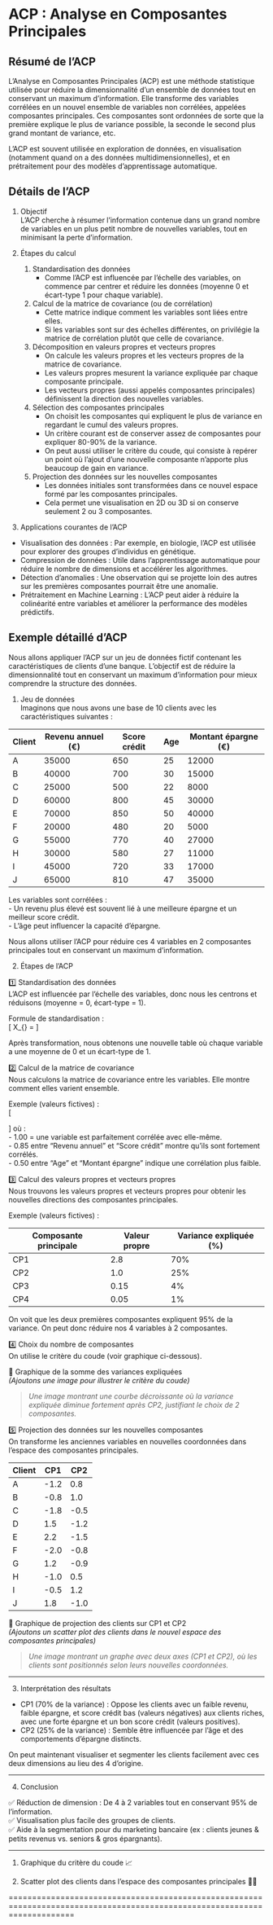 # ACP : Analyse en Composantes Principales

## Résumé de l’ACP
L’Analyse en Composantes Principales (ACP) est une méthode statistique utilisée pour réduire la dimensionnalité d’un ensemble de données tout en conservant un maximum d’information. Elle transforme des variables corrélées en un nouvel ensemble de variables non corrélées, appelées composantes principales. Ces composantes sont ordonnées de sorte que la première explique le plus de variance possible, la seconde le second plus grand montant de variance, etc.  

L’ACP est souvent utilisée en exploration de données, en visualisation (notamment quand on a des données multidimensionnelles), et en prétraitement pour des modèles d’apprentissage automatique.  


## Détails de l’ACP

1. Objectif  
L’ACP cherche à résumer l’information contenue dans un grand nombre de variables en un plus petit nombre de nouvelles variables, tout en minimisant la perte d’information.  

2. Étapes du calcul  

    1. Standardisation des données  
       - Comme l’ACP est influencée par l’échelle des variables, on commence par centrer et réduire les données (moyenne 0 et écart-type 1 pour chaque variable).  
     
    2. Calcul de la matrice de covariance (ou de corrélation)  
       - Cette matrice indique comment les variables sont liées entre elles.  
       - Si les variables sont sur des échelles différentes, on privilégie la matrice de corrélation plutôt que celle de covariance.  

    3. Décomposition en valeurs propres et vecteurs propres  
       - On calcule les valeurs propres et les vecteurs propres de la matrice de covariance.  
       - Les valeurs propres mesurent la variance expliquée par chaque composante principale.  
       - Les vecteurs propres (aussi appelés composantes principales) définissent la direction des nouvelles variables.  

    4. Sélection des composantes principales  
       - On choisit les composantes qui expliquent le plus de variance en regardant le cumul des valeurs propres.  
       - Un critère courant est de conserver assez de composantes pour expliquer 80-90% de la variance.  
       - On peut aussi utiliser le critère du coude, qui consiste à repérer un point où l'ajout d'une nouvelle composante n'apporte plus beaucoup de gain en variance.  

    5. Projection des données sur les nouvelles composantes  
       - Les données initiales sont transformées dans ce nouvel espace formé par les composantes principales.  
       - Cela permet une visualisation en 2D ou 3D si on conserve seulement 2 ou 3 composantes.  

 3. Applications courantes de l’ACP  

- Visualisation des données : Par exemple, en biologie, l’ACP est utilisée pour explorer des groupes d’individus en génétique.  
- Compression de données : Utile dans l’apprentissage automatique pour réduire le nombre de dimensions et accélérer les algorithmes.  
- Détection d’anomalies : Une observation qui se projette loin des autres sur les premières composantes pourrait être une anomalie.  
- Prétraitement en Machine Learning : L’ACP peut aider à réduire la colinéarité entre variables et améliorer la performance des modèles prédictifs.  


## Exemple détaillé d’ACP

Nous allons appliquer l’ACP sur un jeu de données fictif contenant les caractéristiques de clients d’une banque. L’objectif est de réduire la dimensionnalité tout en conservant un maximum d’information pour mieux comprendre la structure des données.

 1. Jeu de données  
Imaginons que nous avons une base de 10 clients avec les caractéristiques suivantes :  

| Client | Revenu annuel (€) | Score crédit | Age | Montant épargne (€) |
|--------|------------------|-------------|-----|---------------------|
| A      | 35000            | 650         | 25  | 12000               |
| B      | 40000            | 700         | 30  | 15000               |
| C      | 25000            | 500         | 22  | 8000                |
| D      | 60000            | 800         | 45  | 30000               |
| E      | 70000            | 850         | 50  | 40000               |
| F      | 20000            | 480         | 20  | 5000                |
| G      | 55000            | 770         | 40  | 27000               |
| H      | 30000            | 580         | 27  | 11000               |
| I      | 45000            | 720         | 33  | 17000               |
| J      | 65000            | 810         | 47  | 35000               |

Les variables sont corrélées :  
- Un revenu plus élevé est souvent lié à une meilleure épargne et un meilleur score crédit.  
- L’âge peut influencer la capacité d’épargne.  

Nous allons utiliser l’ACP pour réduire ces 4 variables en 2 composantes principales tout en conservant un maximum d’information.

 2. Étapes de l’ACP  

 1️⃣ Standardisation des données  
L’ACP est influencée par l’échelle des variables, donc nous les centrons et réduisons (moyenne = 0, écart-type = 1).  

Formule de standardisation :  
\[
X_{\text{standardisé}} = \frac{X - \text{moyenne}(X)}{\text{écart-type}(X)}
\]

Après transformation, nous obtenons une nouvelle table où chaque variable a une moyenne de 0 et un écart-type de 1.

 2️⃣ Calcul de la matrice de covariance  
Nous calculons la matrice de covariance entre les variables. Elle montre comment elles varient ensemble.  

Exemple (valeurs fictives) :  
\[
\begin{bmatrix}
1.00 & 0.85 & 0.60 & 0.90 \\
0.85 & 1.00 & 0.55 & 0.88 \\
0.60 & 0.55 & 1.00 & 0.50 \\
0.90 & 0.88 & 0.50 & 1.00
\end{bmatrix}
\]
où :  
- 1.00 = une variable est parfaitement corrélée avec elle-même.  
- 0.85 entre "Revenu annuel" et "Score crédit" montre qu’ils sont fortement corrélés.  
- 0.50 entre "Age" et "Montant épargne" indique une corrélation plus faible.

 3️⃣ Calcul des valeurs propres et vecteurs propres  
Nous trouvons les valeurs propres et vecteurs propres pour obtenir les nouvelles directions des composantes principales.  

Exemple (valeurs fictives) :  

| Composante principale | Valeur propre | Variance expliquée (%) |
|----------------------|--------------|----------------------|
| CP1                  | 2.8          | 70%                  |
| CP2                  | 1.0          | 25%                  |
| CP3                  | 0.15         | 4%                   |
| CP4                  | 0.05         | 1%                   |

On voit que les deux premières composantes expliquent 95% de la variance. On peut donc réduire nos 4 variables à 2 composantes.

 4️⃣ Choix du nombre de composantes  
On utilise le critère du coude (voir graphique ci-dessous).  

🔽 Graphique de la somme des variances expliquées  
_(Ajoutons une image pour illustrer le critère du coude)_  

> _Une image montrant une courbe décroissante où la variance expliquée diminue fortement après CP2, justifiant le choix de 2 composantes._

 5️⃣ Projection des données sur les nouvelles composantes  
On transforme les anciennes variables en nouvelles coordonnées dans l’espace des composantes principales.  

| Client | CP1  | CP2  |
|--------|------|------|
| A      | -1.2 | 0.8  |
| B      | -0.8 | 1.0  |
| C      | -1.8 | -0.5 |
| D      | 1.5  | -1.2 |
| E      | 2.2  | -1.5 |
| F      | -2.0 | -0.8 |
| G      | 1.2  | -0.9 |
| H      | -1.0 | 0.5  |
| I      | -0.5 | 1.2  |
| J      | 1.8  | -1.0 |

🔽 Graphique de projection des clients sur CP1 et CP2  
_(Ajoutons un scatter plot des clients dans le nouvel espace des composantes principales)_  

> _Une image montrant un graphe avec deux axes (CP1 et CP2), où les clients sont positionnés selon leurs nouvelles coordonnées._

---

 3. Interprétation des résultats  

- CP1 (70% de la variance) : Oppose les clients avec un faible revenu, faible épargne, et score crédit bas (valeurs négatives) aux clients riches, avec une forte épargne et un bon score crédit (valeurs positives).  
- CP2 (25% de la variance) : Semble être influencée par l’âge et des comportements d’épargne distincts.  

On peut maintenant visualiser et segmenter les clients facilement avec ces deux dimensions au lieu des 4 d’origine.

---

 4. Conclusion  

✅ Réduction de dimension : De 4 à 2 variables tout en conservant 95% de l’information.  
✅ Visualisation plus facile des groupes de clients.  
✅ Aide à la segmentation pour du marketing bancaire (ex : clients jeunes & petits revenus vs. seniors & gros épargnants).  

---

1. Graphique du critère du coude 📈 

2. Scatter plot des clients dans l’espace des composantes principales 🔵🔴  

==========================================================================================================================
